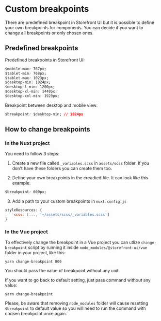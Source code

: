 
<Meta title="Getting Started/Development Guide/Custom breakpoints" />

<style>{`
    .alert {
        background: #efeded;
        padding: 1rem;
        margin: 0.5rem 0 1rem;
    }
    .warning {
        border-left: 5px solid #ffc107;
        background-color: #fff4d5;
    }
`}</style>


# Custom breakpoints

There are predefined breakpoint in Storefront UI but it is possible to define your own breakpoints for components.
You can decide if you want to change all breakpoints or only chosen ones.

## Predefined breakpoints

Predefined breakpoints in Storefront UI:

```css
$mobile-max: 767px;
$tablet-min: 768px;
$tablet-max: 1023px;
$desktop-min: 1024px;
$desktop-l-min: 1200px;
$desktop-xl-min: 1440px;
$desktop-xxl-min: 1920px;
```

Breakpoint between desktop and mobile view:

```css
$breakpoint: $desktop-min; // 1024px
```

## How to change breakpoints

### In the Nuxt project

You need to follow 3 steps:

1. Create a new file called `_variables.scss` in `assets/scss` folder. 
If you don't have these folders you can create them too.

2. Define your own breakpoints in the creadted file.
It can look like this example:

```css
$breakpoint: 600px;
```

3. Add a path to your custom breakpoints in `nuxt.config.js`

```js
styleResources: {
    scss: [..., '~/assets/scss/_variables.scss']
}
```

### In the Vue project

To effectively change the breakpoint in a Vue project you can utlize `change-breakpoint` script by running it inside `node_modules/@storefront-ui/vue` folder in your project, like this:
```
yarn change-breakpoint 800
```
You should pass the value of breakpoint without any unit. 

If you want to go back to default setting, just pass command without any value:
```
yarn change-breakpoint
```
<div class="alert warning">

Please, be aware that removing `node_modules` folder will cause resetting `$breakpoint` to default value so you will need to run the command with chosen breakpoint once again. 

</div> 
